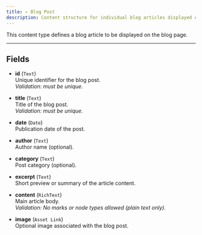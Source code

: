```yaml
---
title: ✍️ Blog Post
description: Content structure for individual blog articles displayed on the blog page.
---
```


This content type defines a blog article to be displayed on the blog page.

---

## Fields

- **id** (`Text`)  
  Unique identifier for the blog post.  
  _Validation: must be unique._

- **title** (`Text`)  
  Title of the blog post.  
  _Validation: must be unique._

- **date** (`Date`)  
  Publication date of the post.

- **author** (`Text`)  
  Author name (optional).

- **category** (`Text`)  
  Post category (optional).

- **excerpt** (`Text`)  
  Short preview or summary of the article content.

- **content** (`RichText`)  
  Main article body.  
  _Validation: No marks or node types allowed (plain text only)._

- **image** (`Asset Link`)  
  Optional image associated with the blog post.
